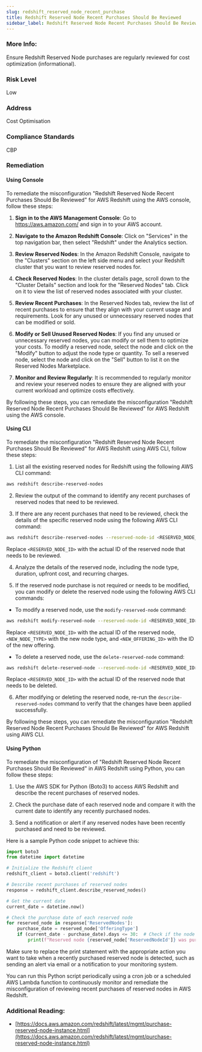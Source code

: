 ```yaml
---
slug: redshift_reserved_node_recent_purchase
title: Redshift Reserved Node Recent Purchases Should Be Reviewed
sidebar_label: Redshift Reserved Node Recent Purchases Should Be Reviewed
---
```


### More Info:

Ensure Redshift Reserved Node purchases are regularly reviewed for cost optimization (informational).

### Risk Level

Low

### Address

Cost Optimisation

### Compliance Standards

CBP


### Remediation

#### Using Console

To remediate the misconfiguration "Redshift Reserved Node Recent Purchases Should Be Reviewed" for AWS Redshift using the AWS console, follow these steps:

1. **Sign in to the AWS Management Console**: Go to https://aws.amazon.com/ and sign in to your AWS account.

2. **Navigate to the Amazon Redshift Console**: Click on "Services" in the top navigation bar, then select "Redshift" under the Analytics section.

3. **Review Reserved Nodes**: In the Amazon Redshift Console, navigate to the "Clusters" section on the left side menu and select your Redshift cluster that you want to review reserved nodes for.

4. **Check Reserved Nodes**: In the cluster details page, scroll down to the "Cluster Details" section and look for the "Reserved Nodes" tab. Click on it to view the list of reserved nodes associated with your cluster.

5. **Review Recent Purchases**: In the Reserved Nodes tab, review the list of recent purchases to ensure that they align with your current usage and requirements. Look for any unused or unnecessary reserved nodes that can be modified or sold.

6. **Modify or Sell Unused Reserved Nodes**: If you find any unused or unnecessary reserved nodes, you can modify or sell them to optimize your costs. To modify a reserved node, select the node and click on the "Modify" button to adjust the node type or quantity. To sell a reserved node, select the node and click on the "Sell" button to list it on the Reserved Nodes Marketplace.

7. **Monitor and Review Regularly**: It is recommended to regularly monitor and review your reserved nodes to ensure they are aligned with your current workload and optimize costs effectively.

By following these steps, you can remediate the misconfiguration "Redshift Reserved Node Recent Purchases Should Be Reviewed" for AWS Redshift using the AWS console.

#### Using CLI

To remediate the misconfiguration "Redshift Reserved Node Recent Purchases Should Be Reviewed" for AWS Redshift using AWS CLI, follow these steps:

1. List all the existing reserved nodes for Redshift using the following AWS CLI command:
```bash
aws redshift describe-reserved-nodes
```

2. Review the output of the command to identify any recent purchases of reserved nodes that need to be reviewed.

3. If there are any recent purchases that need to be reviewed, check the details of the specific reserved node using the following AWS CLI command:
```bash
aws redshift describe-reserved-nodes --reserved-node-id <RESERVED_NODE_ID>
```
Replace `<RESERVED_NODE_ID>` with the actual ID of the reserved node that needs to be reviewed.

4. Analyze the details of the reserved node, including the node type, duration, upfront cost, and recurring charges.

5. If the reserved node purchase is not required or needs to be modified, you can modify or delete the reserved node using the following AWS CLI commands:
- To modify a reserved node, use the `modify-reserved-node` command:
```bash
aws redshift modify-reserved-node --reserved-node-id <RESERVED_NODE_ID> --node-type <NEW_NODE_TYPE> --reserved-node-offering-id <NEW_OFFERING_ID>
```
Replace `<RESERVED_NODE_ID>` with the actual ID of the reserved node, `<NEW_NODE_TYPE>` with the new node type, and `<NEW_OFFERING_ID>` with the ID of the new offering.

- To delete a reserved node, use the `delete-reserved-node` command:
```bash
aws redshift delete-reserved-node --reserved-node-id <RESERVED_NODE_ID>
```
Replace `<RESERVED_NODE_ID>` with the actual ID of the reserved node that needs to be deleted.

6. After modifying or deleting the reserved node, re-run the `describe-reserved-nodes` command to verify that the changes have been applied successfully.

By following these steps, you can remediate the misconfiguration "Redshift Reserved Node Recent Purchases Should Be Reviewed" for AWS Redshift using AWS CLI.

#### Using Python

To remediate the misconfiguration of "Redshift Reserved Node Recent Purchases Should Be Reviewed" in AWS Redshift using Python, you can follow these steps:

1. Use the AWS SDK for Python (Boto3) to access AWS Redshift and describe the recent purchases of reserved nodes.

2. Check the purchase date of each reserved node and compare it with the current date to identify any recently purchased nodes.

3. Send a notification or alert if any reserved nodes have been recently purchased and need to be reviewed.

Here is a sample Python code snippet to achieve this:

```python
import boto3
from datetime import datetime

# Initialize the Redshift client
redshift_client = boto3.client('redshift')

# Describe recent purchases of reserved nodes
response = redshift_client.describe_reserved_nodes()

# Get the current date
current_date = datetime.now()

# Check the purchase date of each reserved node
for reserved_node in response['ReservedNodes']:
    purchase_date = reserved_node['OfferingType']
    if (current_date - purchase_date).days <= 30:  # Check if the node was purchased within the last 30 days
        print(f"Reserved node {reserved_node['ReservedNodeId']} was purchased on {purchase_date}. Please review this purchase.")
```

Make sure to replace the print statement with the appropriate action you want to take when a recently purchased reserved node is detected, such as sending an alert via email or a notification to your monitoring system.

You can run this Python script periodically using a cron job or a scheduled AWS Lambda function to continuously monitor and remediate the misconfiguration of reviewing recent purchases of reserved nodes in AWS Redshift.

### Additional Reading:

- [https://docs.aws.amazon.com/redshift/latest/mgmt/purchase-reserved-node-instance.html](https://docs.aws.amazon.com/redshift/latest/mgmt/purchase-reserved-node-instance.html) 


